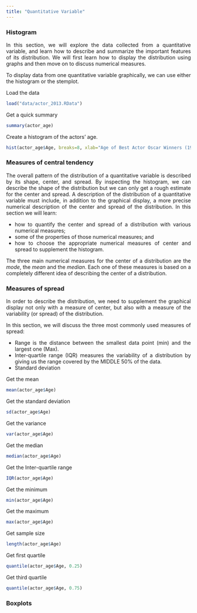 ```yaml
---
title: "Quantitative Variable"
---
```


<style>
body {
text-align: justify}
</style>

### Histogram

In this section, we will explore the data collected from a quantitative variable, and learn how to describe and summarize the important features of its distribution. We will first learn how to display the distribution using graphs and then move on to discuss numerical measures.

To display data from one quantitative variable graphically, we can use either the histogram or the stemplot.


Load the data
```r
load("data/actor_2013.RData")
```


Get a quick summary
```r
summary(actor_age)
```

Create a histogram of the actors’ age. 
```r
hist(actor_age$Age, breaks=8, xlab="Age of Best Actor Oscar Winners (1970-2013)", ylab="Number of Actors", main="Best Actor Oscar Winners Ages", col = 'red')
```


### Measures of central tendency
The overall pattern of the distribution of a quantitative variable is described by its shape, center, and spread. By inspecting the histogram, we can describe the shape of the distribution but we can only get a rough estimate for the center and spread. A description of the distribution of a quantitative variable must include, in addition to the graphical display, a more precise numerical description of the center and spread of the distribution. In this section we will learn:

* how to quantify the center and spread of a distribution with various numerical measures;
* some of the properties of those numerical measures; and
* how to choose the appropriate numerical measures of center and spread to supplement the histogram.

The three main numerical measures for the center of a distribution are the *mode*, the *mean* and the *median*. Each one of these measures is based on a completely different idea of describing the center of a distribution. 


### Measures of spread
In order to describe the distribution, we need to supplement the graphical display not only with a measure of center, but also with a measure of the variability (or spread) of the distribution.

In this section, we will discuss the three most commonly used measures of spread:

* Range is the distance between the smallest data point (min) and the largest one (Max).
* Inter-quartile range (IQR) measures the variability of a distribution by giving us the range covered by the MIDDLE 50% of the data. 
* Standard deviation

Get the mean
```r
mean(actor_age$Age)
```

Get the standard deviation
```r
sd(actor_age$Age)
```


Get the variance
```r
var(actor_age$Age)
```


Get the median
```r
median(actor_age$Age)
```


Get the Inter-quartile range
```r
IQR(actor_age$Age)
```

Get the minimum
```r
min(actor_age$Age)
```


Get the maximum
```r
max(actor_age$Age)
```

Get sample size
```r
length(actor_age$Age)
```


Get first quartile
```r
quantile(actor_age$Age, 0.25)
```


Get third quartile
```r
quantile(actor_age$Age, 0.75)
```

### Boxplots


